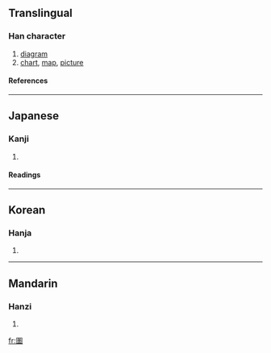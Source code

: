 ==Translingual==
===Han character===
{{Han char|rn=31|rad=囗|as=11|sn=14|four=|canj=田戈十田 (WIJW)}}
# [[diagram]]
# [[chart]], [[map]], [[picture]]
====References====
{{Han ref|kx=0221.010|dkj=04833|hdz=10726.070|uh=5717|ud=22295}}
----
==Japanese==

===Kanji===
{{ja-kanji|grade=|rs=囗11}}
# {{defn|Japanese}} 
====Readings====
{{ja-readings|on=[[と]] (to), [[ず]] (zu)|kun=[[はかる]] (hakaru), [[えがあく]] (egaaku), [[え]] (e)}}
----
==Korean==
===Hanja===
{{ko-hanja|hangeul=[[도]]|rv=do|mr=to}}
# {{defn|Korean}}
----
==Mandarin==
===Hanzi===
{{cmn-hanzi|pin=[[tú]] ([[tu2]])|wg=t'u<sup>2</sup>}}
# {{defn|Mandarin}}

[[fr:圗]]